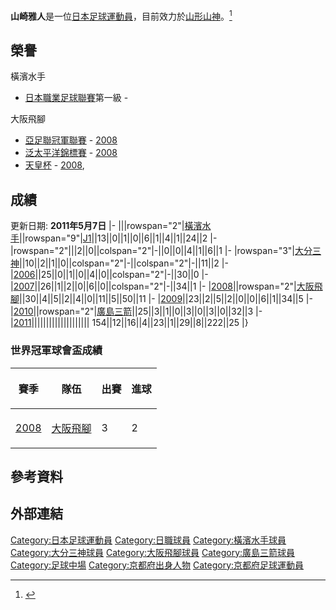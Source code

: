 {{noteTA|G1=Football|G2=JLeague}}
{{Infobox Football biography 2
| playername     = 山崎雅人 
| image          = [[File:Masato_Yamazaki.jpg|250px]]
| fullname       = 山崎雅人
| dateofbirth    = {{birth date and age|1981|12|4}} 
| cityofbirth    = [[京都府|京都府]][[山科區|山科區]]
| countryofbirth = {{JPN}}
| height         = {{height|m=1.74}}
| currentclub    = [[山形山神|山形山神]]
| clubnumber     = 30
| position       = [[前鋒_(足球)|前鋒]]
| youthyears1    = 1994-1996 | youthclubs1 = 京都市立大宅中學校
| youthyears2    = 1997-1999 | youthclubs2 = 京都府立久御山高等學校 
| youthyears3    = 2000-2003 | youthclubs3 = [[國士館大學|國士館大學]]
| years1         = 2004-2005 | clubs1 = [[橫濱水手|橫濱水手]] | caps1 = 15 | goals1 = 0
| years2         = 2005-2007 | clubs2 = [[大分三神|大分三神]] | caps2 = 61 | goals2 = 3
| years3         = 2008-     | clubs3 = [[大阪飛腳|大阪飛腳]] | caps3 = 53 | goals3 = 6
| years4         = 2010      | clubs4 = → [[廣島三箭|廣島三箭]] (外借) | caps4 = 25 | goals4 = 3
| years5         = 2011      | clubs5 = [[廣島三箭|廣島三箭]] | caps5 = 8 | goals5 = 0
| years6         = 2011      | clubs6 = [[山形山神|山形山神]] | caps6 = 84 | goals6 = 16
| pcupdate       = 2011年5月7日
}}
{{世大運獎牌記錄
|項目=足球
|a1=2003
|b1=1
}}
'''山崎雅人'''{{BD|1981年|12月4日||}}是一位[[日本|日本]][[足球|足球]][[運動員|運動員]]，目前效力於[[山形山神|山形山神]]。<ref>{{cite web|publisher=Guardian.co.uk|title=山崎雅人資料|url=http://guardian.touch-line.com/StatsCentre.asp?CTID=63&CPID=147&TEID=2070&PLID=185180&pStr=Player|accessdate=2009-05-08}}{{dead link|date=2017年12月 |bot=InternetArchiveBot |fix-attempted=yes }}</ref>

==榮譽==
;橫濱水手
*[[日本職業足球聯賽|日本職業足球聯賽]]第一級 - {{tsl|en|2004 J. League|2004年日本職業足球聯賽|2004}}
;大阪飛腳
*[[亞足聯冠軍聯賽|亞足聯冠軍聯賽]] - [[2008年亞洲冠軍聯賽|2008]]
*[[泛太平洋錦標賽|泛太平洋錦標賽]] - [[2008年泛太平洋錦標賽|2008]]
*[[天皇杯|天皇杯]] - [[2008年日本天皇盃|2008]], {{tsl|en|2009 Emperor's Cup|2009年日本職業足球聯賽|2009}}

==成績==
更新日期: '''2011年5月7日'''
{{Football player statistics 1|YY}}
{{Football player statistics 2|JPN|YY}}
|-
|{{tsl|en|2004 J. League|2004年日本職業足球聯賽|2004}}||rowspan="2"|[[橫濱水手|橫濱水手]]||rowspan="9"|[[日本職業足球聯賽|J1]]||13||0||1||0||6||1||4||1||24||2
|-
|rowspan="2"|{{tsl|en|2005 J. League|2005年日本職業足球聯賽|2005}}||2||0||colspan="2"|-||0||0||4||1||6||1
|-
|rowspan="3"|[[大分三神|大分三神]]||10||2||1||0||colspan="2"|-||colspan="2"|-||11||2
|-
|[[2006年日本職業足球聯賽|2006]]||25||0||1||0||4||0||colspan="2"|-||30||0
|-
|[[2007年日本職業足球聯賽|2007]]||26||1||2||0||6||0||colspan="2"|-||34||1
|-
|[[2008年日本職業足球聯賽|2008]]||rowspan="2"|[[大阪飛腳|大阪飛腳]]||30||4||5||2||4||0||11||5||50||11
|-
|[[2009年日本職業足球聯賽|2009]]||23||2||5||2||0||0||6||1||34||5
|-
|[[2010年日本職業足球聯賽|2010]]||rowspan="2"|[[廣島三箭|廣島三箭]]||25||3||1||0||3||0||3||0||32||3
|-
|[[2011年日本職業足球聯賽|2011]]||||||||||||||||||||
{{Football player statistics 5}}154||12||16||4||23||1||29||8||222||25
|}

=== 世界冠軍球會盃成績 ===
{| class="wikitable" style="text-align: center;"
!賽季!!隊伍!!出賽!!進球
|-
|[[2008年世界冠軍球會盃|2008]]||[[大阪飛腳|大阪飛腳]]||3||2
|}

== 參考資料 ==
{{Reflist}}

== 外部連結 ==


[[Category:日本足球運動員|Category:日本足球運動員]]
[[Category:日職球員|Category:日職球員]]
[[Category:橫濱水手球員|Category:橫濱水手球員]]
[[Category:大分三神球員|Category:大分三神球員]]
[[Category:大阪飛腳球員|Category:大阪飛腳球員]]
[[Category:廣島三箭球員|Category:廣島三箭球員]]
[[Category:足球中場|Category:足球中場]]
[[Category:京都府出身人物|Category:京都府出身人物]]
[[Category:京都府足球運動員|Category:京都府足球運動員]]